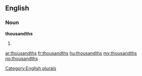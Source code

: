 ==English==

===Noun===
'''thousandths'''

# {{plural of|[[thousandth]]}}

[[Category:English plurals]]

[[ar:thousandths]]
[[fr:thousandths]]
[[hu:thousandths]]
[[my:thousandths]]
[[no:thousandths]]